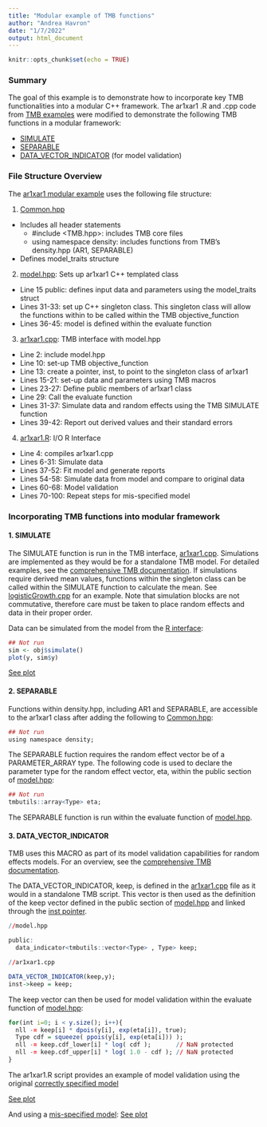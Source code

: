 ```yaml
---
title: "Modular example of TMB functions"
author: "Andrea Havron"
date: "1/7/2022"
output: html_document
---
```


```r
knitr::opts_chunk$set(echo = TRUE)
```
### Summary

The goal of this example is to demonstrate how to incorporate key TMB functionalities into a modular C++ framework. The ar1xar1 .R and .cpp code from [TMB examples](https://github.com/kaskr/adcomp/tree/master/TMB/inst/examples) were modified to demonstrate the following TMB functions in a modular framework:

- [SIMULATE](https://kaskr.github.io/adcomp/group__macros.html#ga6c7c2eba6072ba55386fe72bc49604e2)
- [SEPARABLE](https://kaskr.github.io/adcomp/classdensity_1_1SEPARABLE__t.html)
- [DATA_VECTOR_INDICATOR](https://kaskr.github.io/adcomp/group__macros.html#ga572dab4f17d676ac36bc8e92f3c9a4c0) (for model validation)

### File Structure Overview

The [ar1xar1 modular example](https://github.com/Andrea-Havron-NOAA/FIMS-software/tree/master/src/Rcpp/ar1xar1) uses the following file structure:

1. [Common.hpp](https://github.com/Andrea-Havron-NOAA/FIMS-software/tree/master/src/Rcpp/ar1xar1/Common.hpp)
  - Includes all header statements
    - #include <TMB.hpp>: includes TMB core files
    - using namespace density: includes functions from TMB's density.hpp (AR1, SEPARABLE)

  - Defines model_traits structure

2. [model.hpp](https://github.com/Andrea-Havron-NOAA/FIMS-software/tree/master/src/Rcpp/ar1xar1/model.hpp): Sets up ar1xar1 C++ templated class 
  
  - Line 15 public: defines input data and parameters using the model_traits struct
  - Lines 31-33: set up C++ singleton class. This singleton class will allow the functions within to be called within the TMB objective_function
  - Lines 36-45: model is defined within the evaluate function
  
3. [ar1xar1.cpp](https://github.com/Andrea-Havron-NOAA/FIMS-software/tree/master/src/Rcpp/ar1xar1/ar1xar1.cpp): TMB interface with model.hpp
  
  - Line 2: include model.hpp
  - Line 10: set-up TMB objective_function
  - Line 13: create a pointer, inst, to point to the singleton class of ar1xar1 
  - Lines 15-21: set-up data and parameters using TMB macros
  - Lines 23-27: Define public members of ar1xar1 class
  - Line 29: Call the evaluate function
  - Lines 31-37: Simulate data and random effects using the TMB SIMULATE function
  - Lines 39-42: Report out derived values and their standard errors

4. [ar1xar1.R](https://github.com/Andrea-Havron-NOAA/FIMS-software/tree/master/src/Rcpp/ar1xar1/ar1xar1.R): I/O R Interface

  - Line 4: compiles ar1xar1.cpp
  - Lines 6-31: Simulate data
  - Lines 37-52: Fit model and generate reports
  - Lines 54-58: Simulate data from model and compare to original data
  - Lines 60-68: Model validation
  - Lines 70-100: Repeat steps for mis-specified model
  
### Incorporating TMB functions into modular framework

#### 1. SIMULATE
 The SIMULATE function is run in the TMB interface, [ar1xar1.cpp](https://github.com/Andrea-Havron-NOAA/FIMS-software/blob/334ccc9e1b6ee99e80260e7555a721b9d8e7cfe1/src/Rcpp/ar1xar1/ar1xar1.cpp#L31). Simulations are implemented as they would be for a standalone TMB model. For detailed examples, see the [comprehensive TMB documentation](https://kaskr.github.io/adcomp/_book/Simulation.html#simulation-blocks). If simulations require derived mean values, functions within the singleton class can be called within the SIMULATE function to calculate the mean. See [logisticGrowth.cpp](https://github.com/Andrea-Havron-NOAA/FIMS-software/blob/68b0c838d2e35012bd0fa85371072f7fdf6d2c93/src/Rcpp/logisticGrowth.cpp#L34) for an example. Note that simulation blocks are not commutative, therefore care must be taken to place random effects and data in their proper order.

Data can be simulated from the model from the [R interface](https://github.com/Andrea-Havron-NOAA/FIMS-software/blob/334ccc9e1b6ee99e80260e7555a721b9d8e7cfe1/src/Rcpp/ar1xar1/ar1xar1.R#L54):
```r
## Not run
sim <- obj$simulate()
plot(y, sim$y)
```
[See plot](https://github.com/Andrea-Havron-NOAA/FIMS-software/tree/master/src/Rcpp/ar1xar1/simy.png)

#### 2. SEPARABLE
Functions within density.hpp, including AR1 and SEPARABLE, are accessible to the ar1xar1 class after adding the following to [Common.hpp](https://github.com/Andrea-Havron-NOAA/FIMS-software/blob/334ccc9e1b6ee99e80260e7555a721b9d8e7cfe1/src/Rcpp/ar1xar1/Common.hpp#L10):

```r
## Not run
using namespace density;
```

The SEPARABLE fuction requires the random effect vector be of a PARAMETER_ARRAY type. The following code is used to declare the parameter type for the random effect vector, eta, within the public section of [model.hpp](https://github.com/Andrea-Havron-NOAA/FIMS-software/blob/334ccc9e1b6ee99e80260e7555a721b9d8e7cfe1/src/Rcpp/ar1xar1/model.hpp#L21):

```r
## Not run 
tmbutils::array<Type> eta;
```

The SEPARABLE function is run within the evaluate function of [model.hpp](https://github.com/Andrea-Havron-NOAA/FIMS-software/blob/334ccc9e1b6ee99e80260e7555a721b9d8e7cfe1/src/Rcpp/ar1xar1/model.hpp#L39).

#### 3. DATA_VECTOR_INDICATOR
TMB uses this MACRO as part of its model validation capabilities for random effects models. For an overview, see the [comprehensive TMB documentation](https://kaskr.github.io/adcomp/_book/Validation.html).

The DATA_VECTOR_INDICATOR, keep, is defined in the [ar1xar1.cpp](https://github.com/Andrea-Havron-NOAA/FIMS-software/blob/334ccc9e1b6ee99e80260e7555a721b9d8e7cfe1/src/Rcpp/ar1xar1/ar1xar1.cpp#L16) file as it would in a standalone TMB script. This vector is then used as the definition of the keep vector defined in the public section of [model.hpp](https://github.com/Andrea-Havron-NOAA/FIMS-software/blob/334ccc9e1b6ee99e80260e7555a721b9d8e7cfe1/src/Rcpp/ar1xar1/model.hpp#L18) and linked through the [inst pointer](https://github.com/Andrea-Havron-NOAA/FIMS-software/blob/334ccc9e1b6ee99e80260e7555a721b9d8e7cfe1/src/Rcpp/ar1xar1/ar1xar1.cpp#L24).

```r
//model.hpp

public:
  data_indicator<tmbutils::vector<Type> , Type> keep;
```

```r
//ar1xar1.cpp

DATA_VECTOR_INDICATOR(keep,y);
inst->keep = keep;
```

The keep vector can then be used for model validation within the evaluate function of [model.hpp](https://github.com/Andrea-Havron-NOAA/FIMS-software/blob/334ccc9e1b6ee99e80260e7555a721b9d8e7cfe1/src/Rcpp/ar1xar1/model.hpp#L41):

```r
for(int i=0; i < y.size(); i++){
  nll -= keep[i] * dpois(y[i], exp(eta[i]), true);
  Type cdf = squeeze( ppois(y[i], exp(eta[i])) );
  nll -= keep.cdf_lower[i] * log( cdf );       // NaN protected
  nll -= keep.cdf_upper[i] * log( 1.0 - cdf ); // NaN protected
}
```

The ar1xar1.R script provides an example of model validation using the original [correctly specified model](https://github.com/Andrea-Havron-NOAA/FIMS-software/blob/334ccc9e1b6ee99e80260e7555a721b9d8e7cfe1/src/Rcpp/ar1xar1/ar1xar1.R#L62)

[See plot](https://github.com/Andrea-Havron-NOAA/FIMS-software/tree/master/src/Rcpp/ar1xar1/correct.png)

And using a [mis-specified model](https://github.com/Andrea-Havron-NOAA/FIMS-software/blob/334ccc9e1b6ee99e80260e7555a721b9d8e7cfe1/src/Rcpp/ar1xar1/ar1xar1.R#L70):
[See plot](https://github.com/Andrea-Havron-NOAA/FIMS-software/tree/master/src/Rcpp/ar1xar1/misspecified.png)